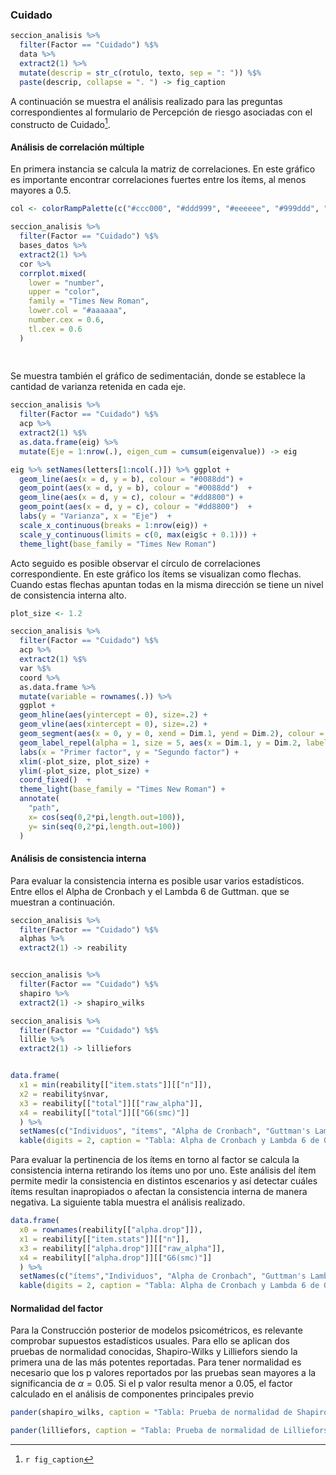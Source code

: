 
### Cuidado


```r
seccion_analisis %>% 
  filter(Factor == "Cuidado") %$%
  data %>% 
  extract2(1) %>%
  mutate(descrip = str_c(rotulo, texto, sep = ": ")) %$% 
  paste(descrip, collapse = ". ") -> fig_caption


```

A continuación se muestra el análisis realizado para las preguntas correspondientes al formulario de Percepción de riesgo asociadas con el constructo de Cuidado^[`r fig_caption`].


#### Análisis de correlación múltiple

En primera instancia se calcula la matriz de correlaciones. En este gráfico es importante encontrar correlaciones fuertes entre los ítems, al menos mayores a 0.5.



```r


col <- colorRampPalette(c("#ccc000", "#ddd999", "#eeeeee", "#999ddd", "#000ccc"))

seccion_analisis %>% 
  filter(Factor == "Cuidado") %$% 
  bases_datos %>% 
  extract2(1) %>% 
  cor %>% 
  corrplot.mixed(
    lower = "number", 
    upper = "color", 
    family = "Times New Roman", 
    lower.col = "#aaaaaa",  
    number.cex = 0.6, 
    tl.cex = 0.6
  )
  
  
```

Se muestra también el gráfico de sedimentacián, donde se establece la cantidad de varianza retenida en cada eje. 

```r
seccion_analisis %>% 
  filter(Factor == "Cuidado") %$% 
  acp %>% 
  extract2(1) %$% 
  as.data.frame(eig) %>% 
  mutate(Eje = 1:nrow(.), eigen_cum = cumsum(eigenvalue)) -> eig

```

```r
eig %>% setNames(letters[1:ncol(.)]) %>% ggplot + 
  geom_line(aes(x = d, y = b), colour = "#0088dd") +
  geom_point(aes(x = d, y = b), colour = "#0088dd")  + 
  geom_line(aes(x = d, y = c), colour = "#dd8800") +
  geom_point(aes(x = d, y = c), colour = "#dd8800")  + 
  labs(y = "Varianza", x = "Eje")  +
  scale_x_continuous(breaks = 1:nrow(eig)) +
  scale_y_continuous(limits = c(0, max(eig$c + 0.1))) +
  theme_light(base_family = "Times New Roman")


```

Acto seguido es posible observar el círculo de correlaciones correspondiente. En este gráfico los ítems se visualizan como flechas. Cuando estas flechas apuntan todas en la misma dirección se tiene un nivel de consistencia interna alto.

```r

plot_size <- 1.2

seccion_analisis %>% 
  filter(Factor == "Cuidado") %$% 
  acp %>% 
  extract2(1) %$% 
  var %$% 
  coord %>% 
  as.data.frame %>% 
  mutate(variable = rownames(.)) %>% 
  ggplot + 
  geom_hline(aes(yintercept = 0), size=.2) + 
  geom_vline(aes(xintercept = 0), size=.2) +
  geom_segment(aes(x = 0, y = 0, xend = Dim.1, yend = Dim.2), colour = "#222222", arrow = arrow(type = "closed", length = unit(x = 0.3, units = "cm"))) +
  geom_label_repel(alpha = 1, size = 5, aes(x = Dim.1, y = Dim.2, label = variable), family = "Times New Roman") +
  labs(x = "Primer factor", y = "Segundo factor") + 
  xlim(-plot_size, plot_size) +
  ylim(-plot_size, plot_size) +
  coord_fixed()  +
  theme_light(base_family = "Times New Roman") + 
  annotate(
    "path",
    x= cos(seq(0,2*pi,length.out=100)),
    y= sin(seq(0,2*pi,length.out=100))
  )

```


#### Análisis de consistencia interna

Para evaluar la consistencia interna es posible usar varios estadísticos. Entre ellos el Alpha de Cronbach y el Lambda 6 de Guttman. que se muestran a continuación.


```r

seccion_analisis %>% 
  filter(Factor == "Cuidado") %$% 
  alphas %>% 
  extract2(1) -> reability


seccion_analisis %>% 
  filter(Factor == "Cuidado") %$% 
  shapiro %>% 
  extract2(1) -> shapiro_wilks

seccion_analisis %>% 
  filter(Factor == "Cuidado") %$% 
  lillie %>% 
  extract2(1) -> lilliefors


data.frame(
  x1 = min(reability[["item.stats"]][["n"]]),
  x2 = reability$nvar,
  x3 = reability[["total"]][["raw_alpha"]],
  x4 = reability[["total"]][["G6(smc)"]]
  ) %>% 
  setNames(c("Individuos", "ítems", "Alpha de Cronbach", "Guttman's Lambda 6")) %>% 
  kable(digits = 2, caption = "Tabla: Alpha de Cronbach y Lambda 6 de Guttman para Cuidado. Fuente: elaboración propia.")

```

Para evaluar la pertinencia de los ítems en torno al factor se calcula la consistencia interna retirando los ítems uno por uno. Este análisis del ítem permite medir la consistencia en distintos escenarios y así detectar cuáles ítems resultan inapropiados o afectan la consistencia interna de manera negativa. La siguiente tabla muestra el análisis realizado.

```r

data.frame(
  x0 = rownames(reability[["alpha.drop"]]),
  x1 = reability[["item.stats"]][["n"]],
  x3 = reability[["alpha.drop"]][["raw_alpha"]],
  x4 = reability[["alpha.drop"]][["G6(smc)"]]
  ) %>% 
  setNames(c("ítems","Individuos", "Alpha de Cronbach", "Guttman's Lambda 6")) %>% 
  kable(digits = 2, caption = "Tabla: Alpha de Cronbach y Lambda 6 de Guttman retirando cada ítem para Cuidado. Fuente: elaboración propia.")

```

#### Normalidad del factor

Para la Construcción posterior de modelos psicométricos, es relevante comprobar supuestos estadísticos usuales. Para ello se aplican dos pruebas de normalidad conocidas, Shapiro-Wilks y Lilliefors siendo la primera una de las más potentes reportadas. Para tener normalidad es necesario que los p valores reportados por las pruebas sean mayores a la significancia de $\alpha = 0.05$. Si el p valor resulta menor a 0.05, el factor calculado en el análisis de componentes principales previo 


```r
pander(shapiro_wilks, caption = "Tabla: Prueba de normalidad de Shapiro-Wilks para Cuidado. Fuente: elaboración propia.")

```


```r
pander(lilliefors, caption = "Tabla: Prueba de normalidad de Lilliefors para Cuidado. Fuente: elaboración propia.")

```


